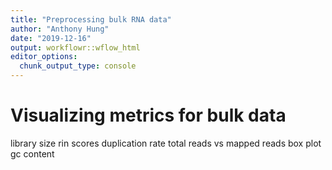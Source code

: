 ```yaml
---
title: "Preprocessing bulk RNA data"
author: "Anthony Hung"
date: "2019-12-16"
output: workflowr::wflow_html
editor_options:
  chunk_output_type: console
---
```


# Visualizing metrics for bulk data

library size
rin scores
duplication rate
total reads vs mapped reads box plot
gc content





<!-- ## Setup -->

<!-- ```{r packages, message=FALSE} -->
<!-- library("data.table") -->
<!-- library("dplyr") -->
<!-- library("tidyr") -->
<!-- library("ggplot2") -->
<!-- library("cowplot") -->
<!-- theme_set(theme_bw(base_size = 12)) -->
<!-- theme_update(panel.grid.minor.x = element_blank(), -->
<!--              panel.grid.minor.y = element_blank(), -->
<!--              panel.grid.major.x = element_blank(), -->
<!--              panel.grid.major.y = element_blank()) -->
<!-- ``` -->

<!-- ```{r input-total-counts} -->
<!-- total <- fread("../data/total-counts.txt", data.table = FALSE) -->
<!-- total$stage <- factor(total$stage, levels = c("raw", "mapped to genome", "mapped to exons")) -->
<!-- total$status <- factor(total$status, levels = c("contact", "tb")) -->
<!-- total$treatment <- factor(total$treatment, levels = c("none", "infected")) -->
<!-- total$counts_mil <- total$counts / 10^6 -->
<!-- total$flow_cell <- factor(total$flow_cell, levels = c("HCMF5BBXX", "HCN77BBXX", "H7LVWBBXX")) -->
<!-- head(total) -->
<!-- ``` -->

<!-- ## Sequencing output per lane -->

<!-- ```{r sequencing-output, fig.width=6, fig.height=4} -->
<!-- ggplot(total[total$stage == "raw", ], aes(x = lane, y = counts_mil)) + -->
<!--   geom_bar(stat = "identity") + -->
<!--   facet_wrap(~flow_cell) + -->
<!--   labs(x = "Sequencing lane", y = expression("Number of raw reads (" * 10^6 * ")"), -->
<!--        title = "Sequencing output from HiSeq 4000") -->
<!-- ``` -->

<!-- ## Number of reads across processing stages -->

<!-- Then summarize and show per sample: -->

<!-- ```{r} -->
<!-- total_per_sample <- total %>% -->
<!--   group_by(stage, id, status, treatment) %>% -->
<!--   summarize(counts = sum(counts), -->
<!--             counts_mil = counts / 10^6) %>% -->
<!--   group_by(stage, status, treatment) %>% -->
<!--   mutate(counts_mil_median = round(median(counts_mil), digits = 2)) -->
<!-- ``` -->

<!-- ```{r reads-per-processing-stage, fig.width=6, fig.height=6} -->
<!-- ggplot(total_per_sample, aes(x = stage, y = counts_mil)) + -->
<!--   geom_boxplot() + -->
<!--   facet_grid(status ~ treatment) + -->
<!--   geom_text(aes(label = counts_mil_median, y = 0), size = 5) + -->
<!--   scale_x_discrete(labels = c("Raw\nreads", "Mapped\nto\ngenome\n(uniquely)", "Assigned\nto\nexons\n(protein-coding)")) + -->
<!--   labs(x = "Processing stage", y = expression("Number of reads (" * 10^6 * ")"), -->
<!--        title = "Number of reads across processing stages\n(median displayed below)") -->
<!-- ``` -->

<!-- ## Distribution of final exonic reads across samples -->

<!-- ```{r exonic-reads-per-sample, fig.width=6, fig.height=4} -->
<!-- ggplot(total_per_sample[total_per_sample$stage == "mapped to exons", ], -->
<!--        aes(x = reorder(id, counts_mil), y = counts_mil, color = status, shape = treatment)) + -->
<!--   geom_point() + -->
<!--    labs(x = "Sample", y = expression("Number of exonic reads (" * 10^6 * ")"), -->
<!--        title = "Distribution of exonic reads per sample") + -->
<!--   theme(legend.position = c(0.25, 0.5)) + -->
<!--   theme(axis.ticks = element_blank(), axis.text.x = element_blank()) -->
<!-- ``` -->